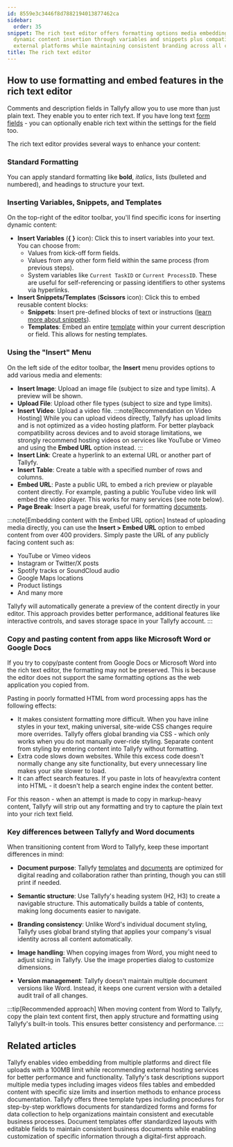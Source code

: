 ```yaml
---
id: 8559e3c3446f8d7882194013877462ca
sidebar:
  order: 35
snippet: The rich text editor offers formatting options media embedding capabilities
  dynamic content insertion through variables and snippets plus compatibility with
  external platforms while maintaining consistent branding across all content.
title: The rich text editor
---
```


## How to use formatting and embed features in the rich text editor

Comments and description fields in Tallyfy allow you to use more than just plain text. They enable you to enter rich text. If you have long text [form fields](/products/pro/tracking-and-tasks/tasks/what-are-form-fields-in-tallyfy/) - you can optionally enable rich text within the settings for the field too.

The rich text editor provides several ways to enhance your content:

### Standard Formatting

You can apply standard formatting like **bold**, *italics*, lists (bulleted and numbered), and headings to structure your text.

### Inserting Variables, Snippets, and Templates

On the top-right of the editor toolbar, you'll find specific icons for inserting dynamic content:

*   **Insert Variables** (**{ }** icon): Click this to insert variables into your text. You can choose from:
    *   Values from kick-off form fields.
    *   Values from any other form field within the same process (from previous steps).
    *   System variables like `Current TaskID` or `Current ProcessID`. These are useful for self-referencing or passing identifiers to other systems via hyperlinks.
*   **Insert Snippets/Templates** (**Scissors** icon): Click this to embed reusable content blocks:
    *   **Snippets**: Insert pre-defined blocks of text or instructions ([learn more about snippets](/products/pro/documenting/templates/snippets/)).
    *   **Templates**: Embed an entire [template](/products/pro/documenting/templates/) within your current description or field. This allows for nesting templates.

### Using the "Insert" Menu

On the left side of the editor toolbar, the **Insert** menu provides options to add various media and elements:

*   **Insert Image**: Upload an image file (subject to size and type limits). A preview will be shown.
*   **Upload File**: Upload other file types (subject to size and type limits).
*   **Insert Video**: Upload a video file.
    :::note[Recommendation on Video Hosting]
    While you can upload videos directly, Tallyfy has upload limits and is not optimized as a video hosting platform. For better playback compatibility across devices and to avoid storage limitations, we strongly recommend hosting videos on services like YouTube or Vimeo and using the **Embed URL** option instead.
    :::
*   **Insert Link**: Create a hyperlink to an external URL or another part of Tallyfy.
*   **Insert Table**: Create a table with a specified number of rows and columns.
*   **Embed URL**: Paste a public URL to embed a rich preview or playable content directly. For example, pasting a public YouTube video link will embed the video player. This works for many services (see note below).
*   **Page Break**: Insert a page break, useful for formatting [documents](/products/pro/documenting/documents/).

:::note[Embedding content with the Embed URL option]
Instead of uploading media directly, you can use the **Insert > Embed URL** option to embed content from over 400 providers. Simply paste the URL of any publicly facing content such as:

- YouTube or Vimeo videos
- Instagram or Twitter/X posts
- Spotify tracks or SoundCloud audio
- Google Maps locations
- Product listings
- And many more

Tallyfy will automatically generate a preview of the content directly in your editor. This approach provides better performance, additional features like interactive controls, and saves storage space in your Tallyfy account.
:::

### Copy and pasting content from apps like Microsoft Word or Google Docs

If you try to copy/paste content from Google Docs or Microsoft Word into the rich text editor, the formatting may not be preserved. This is because the editor does not support the same formatting options as the web application you copied from.

Pasting in poorly formatted HTML from word processing apps has the following effects:

* It makes consistent formatting more difficult. When you have inline styles in your text, making universal, site-wide CSS changes require more overrides. Tallyfy offers global branding via CSS - which only works when you do not manually over-ride styling. Separate content from styling by entering content into Tallyfy without formatting.
* Extra code slows down websites. While this excess code doesn't normally change any site functionality, but every unnecessary line makes your site slower to load.
* It can affect search features. If you paste in lots of heavy/extra content into HTML - it doesn't help a search engine index the content better.

For this reason - when an attempt is made to copy in markup-heavy content, Tallyfy will strip out any formatting and try to capture the plain text into your rich text field.

### Key differences between Tallyfy and Word documents

When transitioning content from Word to Tallyfy, keep these important differences in mind:

- **Document purpose**: Tallyfy [templates](/products/pro/documenting/templates/) and [documents](/products/pro/documenting/documents/) are optimized for digital reading and collaboration rather than printing, though you can still print if needed.

- **Semantic structure**: Use Tallyfy's heading system (H2, H3) to create a navigable structure. This automatically builds a table of contents, making long documents easier to navigate.

- **Branding consistency**: Unlike Word's individual document styling, Tallyfy uses global brand styling that applies your company's visual identity across all content automatically.

- **Image handling**: When copying images from Word, you might need to adjust sizing in Tallyfy. Use the image properties dialog to customize dimensions.

- **Version management**: Tallyfy doesn't maintain multiple document versions like Word. Instead, it keeps one current version with a detailed audit trail of all changes.

:::tip[Recommended approach]
When moving content from Word to Tallyfy, copy the plain text content first, then apply structure and formatting using Tallyfy's built-in tools. This ensures better consistency and performance.
:::


## Related articles
<CardGrid>
<LinkTitleCard header="<b>Edit Task > Add videos to a task</b>" href="/products/pro/tracking-and-tasks/tasks/edit-task/how-can-i-add-videos-to-my-tallyfy-process/" > Tallyfy enables video embedding from multiple platforms and direct file uploads with a 100MB limit while recommending external hosting services for better performance and functionality. </LinkTitleCard>
<LinkTitleCard header="<b>Templates > Insert media</b>" href="/products/pro/documenting/templates/insert-media/" > Tallyfy's task descriptions support multiple media types including images videos files tables and embedded content with specific size limits and insertion methods to enhance process documentation. </LinkTitleCard>
<LinkTitleCard header="<b>Pro > Essentials</b>" href="/products/pro/documenting/" > Tallyfy offers three template types including procedures for step-by-step workflows documents for standardized forms and forms for data collection to help organizations maintain consistent and executable business processes. </LinkTitleCard>
<LinkTitleCard header="<b>Documenting > Documents</b>" href="/products/pro/documenting/documents/" > Document templates offer standardized layouts with editable fields to maintain consistent business documents while enabling customization of specific information through a digital-first approach. </LinkTitleCard>
</CardGrid>
